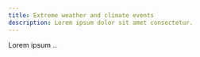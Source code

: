 ```yaml
---
title: Extreme weather and climate events
description: Lorem ipsum dolor sit amet consectetur.
---
```


Lorem ipsum .. 
